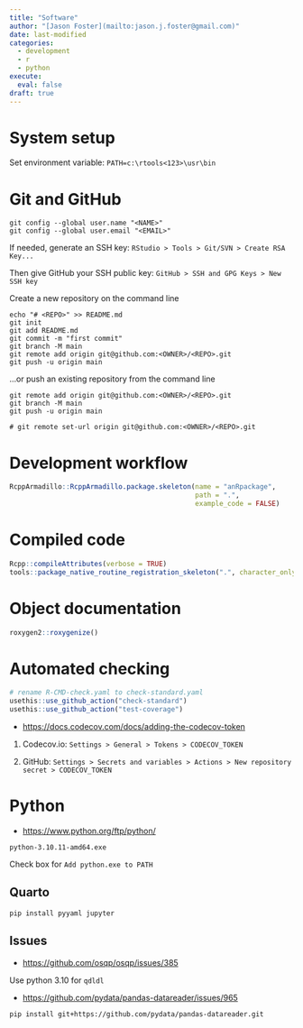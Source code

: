 ```yaml
---
title: "Software"
author: "[Jason Foster](mailto:jason.j.foster@gmail.com)"
date: last-modified
categories:
  - development
  - r
  - python
execute:
  eval: false
draft: true
---
```


# System setup

Set environment variable: `PATH=c:\rtools<123>\usr\bin`

# Git and GitHub

```         
git config --global user.name "<NAME>"
git config --global user.email "<EMAIL>"
```

If needed, generate an SSH key: `RStudio > Tools > Git/SVN > Create RSA Key...`

Then give GitHub your SSH public key: `GitHub > SSH and GPG Keys > New SSH key`

Create a new repository on the command line

```         
echo "# <REPO>" >> README.md
git init
git add README.md
git commit -m "first commit"
git branch -M main
git remote add origin git@github.com:<OWNER>/<REPO>.git
git push -u origin main
```

...or push an existing repository from the command line

```         
git remote add origin git@github.com:<OWNER>/<REPO>.git
git branch -M main
git push -u origin main
```

```         
# git remote set-url origin git@github.com:<OWNER>/<REPO>.git
```

# Development workflow

```r
RcppArmadillo::RcppArmadillo.package.skeleton(name = "anRpackage",
                                              path = ".",
                                              example_code = FALSE)
```

# Compiled code

```r
Rcpp::compileAttributes(verbose = TRUE)
tools::package_native_routine_registration_skeleton(".", character_only = FALSE)
```

# Object documentation

```r
roxygen2::roxygenize()
```

# Automated checking

```r
# rename R-CMD-check.yaml to check-standard.yaml
usethis::use_github_action("check-standard")
usethis::use_github_action("test-coverage")
```

-   <https://docs.codecov.com/docs/adding-the-codecov-token>

1.  Codecov.io: `Settings > General > Tokens > CODECOV_TOKEN`

2.  GitHub: `Settings > Secrets and variables > Actions > New repository secret > CODECOV_TOKEN`

# Python

-   <https://www.python.org/ftp/python/>

```         
python-3.10.11-amd64.exe
```

Check box for `Add python.exe to PATH`

## Quarto

```         
pip install pyyaml jupyter
```

## Issues

-   <https://github.com/osqp/osqp/issues/385>

Use python 3.10 for `qdldl`

-   <https://github.com/pydata/pandas-datareader/issues/965>

```         
pip install git+https://github.com/pydata/pandas-datareader.git
```

